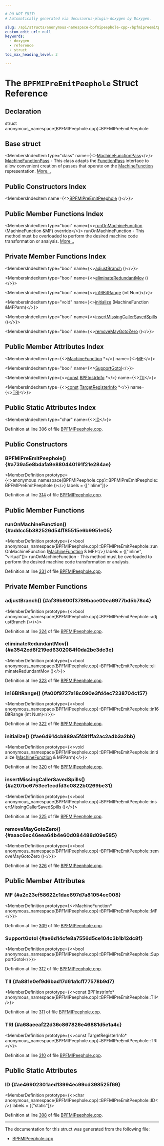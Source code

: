 ```yaml
---

# DO NOT EDIT!
# Automatically generated via docusaurus-plugin-doxygen by Doxygen.

slug: /api/structs/anonymous-namespace-bpfmipeephole-cpp-/bpfmipreemitpeephole
custom_edit_url: null
keywords:
  - doxygen
  - reference
  - struct
toc_max_heading_level: 3

---
```





# The `BPFMIPreEmitPeephole` Struct Reference

<DoxygenPage pluginConfig={pluginConfig}>



## Declaration

<CodeBlock>struct anonymous_namespace{BPFMIPeephole.cpp}::BPFMIPreEmitPeephole</CodeBlock>

## Base struct

<MembersIndex>

<MembersIndexItem
  type="class"
  name={<><a href="/docs/api/classes/llvm/machinefunctionpass">MachineFunctionPass</a></>}>
<a href="/docs/api/classes/llvm/machinefunctionpass">MachineFunctionPass</a> - This class adapts the <a href="/docs/api/classes/llvm/functionpass">FunctionPass</a> interface to allow convenient creation of passes that operate on the <a href="/docs/api/classes/llvm/machinefunction">MachineFunction</a> representation. <a href="/docs/api/classes/llvm/machinefunctionpass/#details">More...</a>
</MembersIndexItem>

</MembersIndex>

## Public Constructors Index

<MembersIndex>

<MembersIndexItem
  name={<><a href="#a739a5e8bdafa9e880440191f21e284ae">BPFMIPreEmitPeephole</a> ()</>}>
</MembersIndexItem>

</MembersIndex>

## Public Member Functions Index

<MembersIndex>

<MembersIndexItem
  type="bool"
  name={<><a href="#addcc5b382526d54ff85515e6b9951e05">runOnMachineFunction</a> (MachineFunction &amp;MF) override</>}>
runOnMachineFunction - This method must be overloaded to perform the desired machine code transformation or analysis. <a href="#addcc5b382526d54ff85515e6b9951e05">More...</a>
</MembersIndexItem>

</MembersIndex>

## Private Member Functions Index

<MembersIndex>

<MembersIndexItem
  type="bool"
  name={<><a href="#af39b600f3789bace00ea6977bd5b78c4">adjustBranch</a> ()</>}>
</MembersIndexItem>

<MembersIndexItem
  type="bool"
  name={<><a href="#a3542cd6f219ed6302084f0da2bc3dc3c">eliminateRedundantMov</a> ()</>}>
</MembersIndexItem>

<MembersIndexItem
  type="bool"
  name={<><a href="#a00f9727a18c090e3fd4ec7238704c157">in16BitRange</a> (int Num)</>}>
</MembersIndexItem>

<MembersIndexItem
  type="void"
  name={<><a href="#ae64914cb889a5f481ffa2ac2a4b3a2bb">initialize</a> (MachineFunction &amp;MFParm)</>}>
</MembersIndexItem>

<MembersIndexItem
  type="bool"
  name={<><a href="#a207bc6753ee1ecdfd3c0822b0269be31">insertMissingCallerSavedSpills</a> ()</>}>
</MembersIndexItem>

<MembersIndexItem
  type="bool"
  name={<><a href="#aaac6ec46eea64b4e60d084488d09e585">removeMayGotoZero</a> ()</>}>
</MembersIndexItem>

</MembersIndex>

## Public Member Attributes Index

<MembersIndex>

<MembersIndexItem
  type={<><a href="/docs/api/classes/llvm/machinefunction">MachineFunction</a> &#42;</>}
  name={<><a href="#a2c23ef58622c1dae697d7a81054ec008">MF</a></>}>
</MembersIndexItem>

<MembersIndexItem
  type="bool"
  name={<><a href="#ae6d14cfe8a7556d5ce104c3b1b12dc8f">SupportGotol</a></>}>
</MembersIndexItem>

<MembersIndexItem
  type={<><a href="/docs/api/files/lib/lib/target/lib/target/aarch64/aarch64promoteconstant-cpp/#a90f8350fecae261c25be85d38b451bff">const</a> <a href="/docs/api/classes/llvm/bpfinstrinfo">BPFInstrInfo</a> &#42;</>}
  name={<><a href="#a881e0ef9d6bad17d61a1cff77578b9d7">TII</a></>}>
</MembersIndexItem>

<MembersIndexItem
  type={<><a href="/docs/api/files/lib/lib/target/lib/target/aarch64/aarch64promoteconstant-cpp/#a90f8350fecae261c25be85d38b451bff">const</a> <a href="/docs/api/classes/llvm/targetregisterinfo">TargetRegisterInfo</a> &#42;</>}
  name={<><a href="#a68aeeaf22d36c867826e46881d5e1a4c">TRI</a></>}>
</MembersIndexItem>

</MembersIndex>

## Public Static Attributes Index

<MembersIndex>

<MembersIndexItem
  type="char"
  name={<><a href="#ae46902301aed13994ec99cd398525f69">ID</a></>}>
</MembersIndexItem>

</MembersIndex>


Definition at line 306 of file <a href="/docs/api/files/lib/lib/target/lib/target/bpf/bpfmipeephole-cpp">BPFMIPeephole.cpp</a>.

<SectionDefinition>

## Public Constructors

### BPFMIPreEmitPeephole() {#a739a5e8bdafa9e880440191f21e284ae}

<MemberDefinition
  prototype={<>anonymous&#95;namespace&#123;BPFMIPeephole.cpp&#125;::BPFMIPreEmitPeephole::BPFMIPreEmitPeephole ()</>}
  labels = {["inline"]}>

Definition at line <a href="/docs/api/files/lib/lib/target/lib/target/bpf/bpfmipeephole-cpp/#l00314">314</a> of file <a href="/docs/api/files/lib/lib/target/lib/target/bpf/bpfmipeephole-cpp">BPFMIPeephole.cpp</a>.
</MemberDefinition>

</SectionDefinition>

<SectionDefinition>

## Public Member Functions

### runOnMachineFunction() {#addcc5b382526d54ff85515e6b9951e05}

<MemberDefinition
  prototype={<>bool anonymous&#95;namespace&#123;BPFMIPeephole.cpp&#125;::BPFMIPreEmitPeephole::runOnMachineFunction (<a href="/docs/api/classes/llvm/machinefunction">MachineFunction</a> &amp; MF)</>}
  labels = {["inline", "virtual"]}>
runOnMachineFunction - This method must be overloaded to perform the desired machine code transformation or analysis.

Definition at line <a href="/docs/api/files/lib/lib/target/lib/target/bpf/bpfmipeephole-cpp/#l00331">331</a> of file <a href="/docs/api/files/lib/lib/target/lib/target/bpf/bpfmipeephole-cpp">BPFMIPeephole.cpp</a>.
</MemberDefinition>

</SectionDefinition>

<SectionDefinition>

## Private Member Functions

### adjustBranch() {#af39b600f3789bace00ea6977bd5b78c4}

<MemberDefinition
  prototype={<>bool anonymous&#95;namespace&#123;BPFMIPeephole.cpp&#125;::BPFMIPreEmitPeephole::adjustBranch ()</>}>

Definition at line <a href="/docs/api/files/lib/lib/target/lib/target/bpf/bpfmipeephole-cpp/#l00324">324</a> of file <a href="/docs/api/files/lib/lib/target/lib/target/bpf/bpfmipeephole-cpp">BPFMIPeephole.cpp</a>.
</MemberDefinition>

### eliminateRedundantMov() {#a3542cd6f219ed6302084f0da2bc3dc3c}

<MemberDefinition
  prototype={<>bool anonymous&#95;namespace&#123;BPFMIPeephole.cpp&#125;::BPFMIPreEmitPeephole::eliminateRedundantMov ()</>}>

Definition at line <a href="/docs/api/files/lib/lib/target/lib/target/bpf/bpfmipeephole-cpp/#l00323">323</a> of file <a href="/docs/api/files/lib/lib/target/lib/target/bpf/bpfmipeephole-cpp">BPFMIPeephole.cpp</a>.
</MemberDefinition>

### in16BitRange() {#a00f9727a18c090e3fd4ec7238704c157}

<MemberDefinition
  prototype={<>bool anonymous&#95;namespace&#123;BPFMIPeephole.cpp&#125;::BPFMIPreEmitPeephole::in16BitRange (int Num)</>}>

Definition at line <a href="/docs/api/files/lib/lib/target/lib/target/bpf/bpfmipeephole-cpp/#l00322">322</a> of file <a href="/docs/api/files/lib/lib/target/lib/target/bpf/bpfmipeephole-cpp">BPFMIPeephole.cpp</a>.
</MemberDefinition>

### initialize() {#ae64914cb889a5f481ffa2ac2a4b3a2bb}

<MemberDefinition
  prototype={<>void anonymous&#95;namespace&#123;BPFMIPeephole.cpp&#125;::BPFMIPreEmitPeephole::initialize (<a href="/docs/api/classes/llvm/machinefunction">MachineFunction</a> &amp; MFParm)</>}>

Definition at line <a href="/docs/api/files/lib/lib/target/lib/target/bpf/bpfmipeephole-cpp/#l00320">320</a> of file <a href="/docs/api/files/lib/lib/target/lib/target/bpf/bpfmipeephole-cpp">BPFMIPeephole.cpp</a>.
</MemberDefinition>

### insertMissingCallerSavedSpills() {#a207bc6753ee1ecdfd3c0822b0269be31}

<MemberDefinition
  prototype={<>bool anonymous&#95;namespace&#123;BPFMIPeephole.cpp&#125;::BPFMIPreEmitPeephole::insertMissingCallerSavedSpills ()</>}>

Definition at line <a href="/docs/api/files/lib/lib/target/lib/target/bpf/bpfmipeephole-cpp/#l00325">325</a> of file <a href="/docs/api/files/lib/lib/target/lib/target/bpf/bpfmipeephole-cpp">BPFMIPeephole.cpp</a>.
</MemberDefinition>

### removeMayGotoZero() {#aaac6ec46eea64b4e60d084488d09e585}

<MemberDefinition
  prototype={<>bool anonymous&#95;namespace&#123;BPFMIPeephole.cpp&#125;::BPFMIPreEmitPeephole::removeMayGotoZero ()</>}>

Definition at line <a href="/docs/api/files/lib/lib/target/lib/target/bpf/bpfmipeephole-cpp/#l00326">326</a> of file <a href="/docs/api/files/lib/lib/target/lib/target/bpf/bpfmipeephole-cpp">BPFMIPeephole.cpp</a>.
</MemberDefinition>

</SectionDefinition>

<SectionDefinition>

## Public Member Attributes

### MF {#a2c23ef58622c1dae697d7a81054ec008}

<MemberDefinition
  prototype={<>MachineFunction&#42; anonymous&#95;namespace&#123;BPFMIPeephole.cpp&#125;::BPFMIPreEmitPeephole::MF</>}>

Definition at line <a href="/docs/api/files/lib/lib/target/lib/target/bpf/bpfmipeephole-cpp/#l00309">309</a> of file <a href="/docs/api/files/lib/lib/target/lib/target/bpf/bpfmipeephole-cpp">BPFMIPeephole.cpp</a>.
</MemberDefinition>

### SupportGotol {#ae6d14cfe8a7556d5ce104c3b1b12dc8f}

<MemberDefinition
  prototype={<>bool anonymous&#95;namespace&#123;BPFMIPeephole.cpp&#125;::BPFMIPreEmitPeephole::SupportGotol</>}>

Definition at line <a href="/docs/api/files/lib/lib/target/lib/target/bpf/bpfmipeephole-cpp/#l00312">312</a> of file <a href="/docs/api/files/lib/lib/target/lib/target/bpf/bpfmipeephole-cpp">BPFMIPeephole.cpp</a>.
</MemberDefinition>

### TII {#a881e0ef9d6bad17d61a1cff77578b9d7}

<MemberDefinition
  prototype={<>const BPFInstrInfo&#42; anonymous&#95;namespace&#123;BPFMIPeephole.cpp&#125;::BPFMIPreEmitPeephole::TII</>}>

Definition at line <a href="/docs/api/files/lib/lib/target/lib/target/bpf/bpfmipeephole-cpp/#l00311">311</a> of file <a href="/docs/api/files/lib/lib/target/lib/target/bpf/bpfmipeephole-cpp">BPFMIPeephole.cpp</a>.
</MemberDefinition>

### TRI {#a68aeeaf22d36c867826e46881d5e1a4c}

<MemberDefinition
  prototype={<>const TargetRegisterInfo&#42; anonymous&#95;namespace&#123;BPFMIPeephole.cpp&#125;::BPFMIPreEmitPeephole::TRI</>}>

Definition at line <a href="/docs/api/files/lib/lib/target/lib/target/bpf/bpfmipeephole-cpp/#l00310">310</a> of file <a href="/docs/api/files/lib/lib/target/lib/target/bpf/bpfmipeephole-cpp">BPFMIPeephole.cpp</a>.
</MemberDefinition>

</SectionDefinition>

<SectionDefinition>

## Public Static Attributes

### ID {#ae46902301aed13994ec99cd398525f69}

<MemberDefinition
  prototype={<>char anonymous&#95;namespace&#123;BPFMIPeephole.cpp&#125;::BPFMIPreEmitPeephole::ID</>}
  labels = {["static"]}>

Definition at line <a href="/docs/api/files/lib/lib/target/lib/target/bpf/bpfmipeephole-cpp/#l00308">308</a> of file <a href="/docs/api/files/lib/lib/target/lib/target/bpf/bpfmipeephole-cpp">BPFMIPeephole.cpp</a>.
</MemberDefinition>

</SectionDefinition>

<hr/>

The documentation for this struct was generated from the following file:

<ul>
<li><a href="/docs/api/files/lib/lib/target/lib/target/bpf/bpfmipeephole-cpp">BPFMIPeephole.cpp</a></li>
</ul>

</DoxygenPage>
